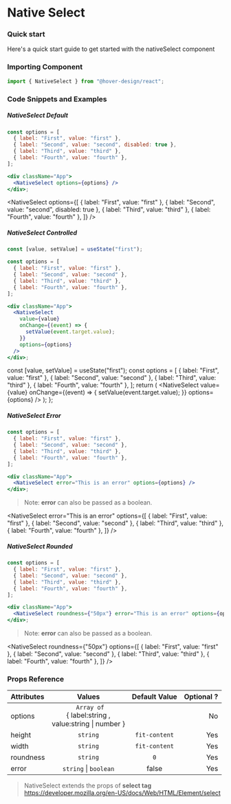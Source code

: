 # Native Select

### Quick start

Here's a quick start guide to get started with the nativeSelect component

### Importing Component


```jsx
import { NativeSelect } from "@hover-design/react";
```

### Code Snippets and Examples

##### NativeSelect Default

```jsx
const options = [
  { label: "First", value: "first" },
  { label: "Second", value: "second", disabled: true },
  { label: "Third", value: "third" },
  { label: "Fourth", value: "fourth" },
];

<div className="App">
  <NativeSelect options={options} />
</div>;
```

<NativeSelect
  options={[
    { label: "First", value: "first" },
    { label: "Second", value: "second", disabled: true },
    { label: "Third", value: "third" },
    { label: "Fourth", value: "fourth" },
  ]}
/>

##### NativeSelect Controlled

```jsx
const [value, setValue] = useState("first");

const options = [
  { label: "First", value: "first" },
  { label: "Second", value: "second" },
  { label: "Third", value: "third" },
  { label: "Fourth", value: "fourth" },
];

<div className="App">
  <NativeSelect
    value={value}
    onChange={(event) => {
      setValue(event.target.value);
    }}
    options={options}
  />
</div>;
```

  const [value, setValue] = useState("first");
  const options = [
    { label: "First", value: "first" },
    { label: "Second", value: "second" },
    { label: "Third", value: "third" },
    { label: "Fourth", value: "fourth" },
  ];
  return (
    <NativeSelect
      value={value}
      onChange={(event) => {
        setValue(event.target.value);
      }}
      options={options}
    />
  );
};

<App />

##### NativeSelect Error

```jsx
const options = [
  { label: "First", value: "first" },
  { label: "Second", value: "second" },
  { label: "Third", value: "third" },
  { label: "Fourth", value: "fourth" },
];

<div className="App">
  <NativeSelect error="This is an error" options={options} />
</div>;
```

> Note: **error** can also be passed as a boolean.

<NativeSelect
  error="This is an error"
  options={[
    { label: "First", value: "first" },
    { label: "Second", value: "second" },
    { label: "Third", value: "third" },
    { label: "Fourth", value: "fourth" },
  ]}
/>

##### NativeSelect Rounded

```jsx
const options = [
  { label: "First", value: "first" },
  { label: "Second", value: "second" },
  { label: "Third", value: "third" },
  { label: "Fourth", value: "fourth" },
];

<div className="App">
  <NativeSelect roundness={"50px"} error="This is an error" options={options} />
</div>;
```

> Note: **error** can also be passed as a boolean.

<NativeSelect
  roundness={"50px"}
  options={[
    { label: "First", value: "first" },
    { label: "Second", value: "second" },
    { label: "Third", value: "third" },
    { label: "Fourth", value: "fourth" },
  ]}
/>

### Props Reference

| Attributes |                                Values                                | Default Value | Optional ? |
| :--------- | :------------------------------------------------------------------: | :-----------: | ---------: |
| options    | ` Array of`<br/> { label:string , <br/> value:string &#124; number } |               |         No |
| height     |                               `string`                               | `fit-content` |        Yes |
| width      |                               `string`                               | `fit-content` |        Yes |
| roundness  |                               `string`                               |      `0`      |        Yes |
| error      |                      `string` &#124; `boolean`                       |     false     |        Yes |

> NativeSelect extends the props of **select tag** https://developer.mozilla.org/en-US/docs/Web/HTML/Element/select
